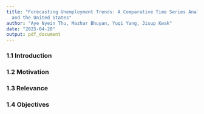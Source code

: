 ```yaml
---
title: "Forecasting Unemployment Trends: A Comparative Time Series Analysis of Colombia
  and the United States"
author: "Aye Nyein Thu, Mazhar Bhuyan, Yuqi Yang, Jisup Kwak"
date: "2025-04-20"
output: pdf_document
---
```


### 1.1 Introduction



### 1.2 Motivation



### 1.3 Relevance



### 1.4 Objectives




